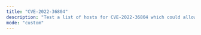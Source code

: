 ```yaml
---
title: "CVE-2022-36804"
description: "Test a list of hosts for CVE-2022-36804 which could allow remote attackers to execute arbitrary code on Atlassian Bitbucket Server and Data Center installations."
mode: "custom"
---
```



<WorkflowPage 
title="CVE-2022-36804"
category="Vulnerability Scanning"
description="Test a list of hosts for CVE-2022-36804 which could allow remote attackers to execute arbitrary code on Atlassian Bitbucket Server and Data Center installations."
createdOn="23 September, 2022"
author="kljunowsky"
workflowUrl="https://editor.staging.trickest.io/preview?workflow_url=https://trickest-public-workflow.s3.eu-central-1.amazonaws.com/4b7aebd8-b6d9-4736-870a-256f914223d1.json"
id="4b7aebd8-b6d9-4736-870a-256f914223d1"
/>